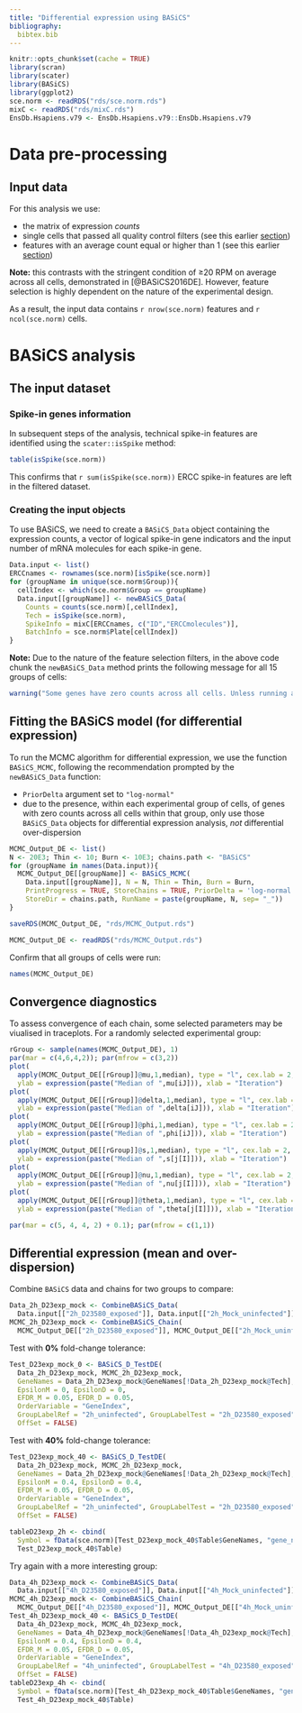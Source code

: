 ```yaml
---
title: "Differential expression using BASiCS"
bibliography:
  bibtex.bib
---
```


<!-- As HTML pages are built independently, large objects need to be
reimported from disk, and smaller ones quickly recomputed. -->

```r
knitr::opts_chunk$set(cache = TRUE)
library(scran)
library(scater)
library(BASiCS)
library(ggplot2)
sce.norm <- readRDS("rds/sce.norm.rds")
mixC <- readRDS("rds/mixC.rds")
EnsDb.Hsapiens.v79 <- EnsDb.Hsapiens.v79::EnsDb.Hsapiens.v79
```

# Data pre-processing

## Input data

For this analysis we use:

* the matrix of expression *counts*
* single cells that passed all quality control filters (see this earlier
  [section](03_sampleQC.html#cellSelection))
* features with an average count equal or higher than $1$ (see this earlier
  [section](04_featureSelection#selectFeatures))

**Note:** this contrasts with the stringent condition of ≥20 RPM on average
across all cells, demonstrated in [@BASiCS2016DE]. However, feature
selection is highly dependent on the nature of the experimental design.

As a result, the input data contains `r nrow(sce.norm)` features and
`r ncol(sce.norm)` cells.

# BASiCS analysis

## The input dataset

### Spike-in genes information

In subsequent steps of the analysis, technical spike-in features are identified using the `scater::isSpike` method:

```r
table(isSpike(sce.norm))
```

This confirms that `r sum(isSpike(sce.norm))` ERCC spike-in features are left in
the filtered dataset.

### Creating the input objects

To use BASiCS, we need to create a `BASiCS_Data` object containing the
expression counts, a vector of logical spike-in gene indicators
and the input number of mRNA molecules for each spike-in gene.

```r
Data.input <- list()
ERCCnames <- rownames(sce.norm)[isSpike(sce.norm)]
for (groupName in unique(sce.norm$Group)){
  cellIndex <- which(sce.norm$Group == groupName)
  Data.input[[groupName]] <- newBASiCS_Data(
    Counts = counts(sce.norm)[,cellIndex],
    Tech = isSpike(sce.norm),
    SpikeInfo = mixC[ERCCnames, c("ID","ERCCmolecules")],
    BatchInfo = sce.norm$Plate[cellIndex])
}
```

**Note:**
Due to the nature of the feature selection filters, in the above code chunk
the `newBASiCS_Data` method prints the following message for all 15 groups
of cells:

```r
warning("Some genes have zero counts across all cells. Unless running a differential expression analysis, please remove those genes. Otherwise, the BASiCS_Data object is still a valid object. However, due to the lack of counts, posterior estimates for mu[i] and delta[i] associated to those genes will be driven by the prior. In such case, you must specify `PriorDelta = 'log-normal' in BASiCS_MCMC function.")
```

## Fitting the BASiCS model (for differential expression)

To run the MCMC algorithm for differential expression,
we use the function `BASiCS_MCMC`, following the recommendation prompted
by the `newBASiCS_Data` function:

* `PriorDelta` argument set to `"log-normal"`
* due to the presence, within each experimental group of cells, of genes with
  zero counts across all cells within that group, only use those `BASiCS_Data`
  objects for differential expression analysis, *not*
  differential over-dispersion

```r
MCMC_Output_DE <- list()
N <- 20E3; Thin <- 10; Burn <- 10E3; chains.path <- "BASiCS"
for (groupName in names(Data.input)){
  MCMC_Output_DE[[groupName]] <- BASiCS_MCMC(
    Data.input[[groupName]], N = N, Thin = Thin, Burn = Burn,
    PrintProgress = TRUE, StoreChains = TRUE, PriorDelta = 'log-normal',
    StoreDir = chains.path, RunName = paste(groupName, N, sep= "_"))
}
```

```r
saveRDS(MCMC_Output_DE, "rds/MCMC_Output.rds")
```

```r
MCMC_Output_DE <- readRDS("rds/MCMC_Output.rds")
```

Confirm that all groups of cells were run:

```r
names(MCMC_Output_DE)
```

## Convergence diagnostics

To assess convergence of each chain, some selected parameters may be
viualised in traceplots. For a randomly selected experimental group:

```r
rGroup <- sample(names(MCMC_Output_DE), 1)
par(mar = c(4,6,4,2)); par(mfrow = c(3,2))
plot(
  apply(MCMC_Output_DE[[rGroup]]@mu,1,median), type = "l", cex.lab = 2,
  ylab = expression(paste("Median of ",mu[iJ])), xlab = "Iteration")
plot(
  apply(MCMC_Output_DE[[rGroup]]@delta,1,median), type = "l", cex.lab = 2,
  ylab = expression(paste("Median of ",delta[iJ])), xlab = "Iteration")
plot(
  apply(MCMC_Output_DE[[rGroup]]@phi,1,median), type = "l", cex.lab = 2,
  ylab = expression(paste("Median of ",phi[iJ])), xlab = "Iteration")
plot(
  apply(MCMC_Output_DE[[rGroup]]@s,1,median), type = "l", cex.lab = 2,
  ylab = expression(paste("Median of ",s[j[I]])), xlab = "Iteration")
plot(
  apply(MCMC_Output_DE[[rGroup]]@nu,1,median), type = "l", cex.lab = 2,
  ylab = expression(paste("Median of ",nu[j[I]])), xlab = "Iteration")
plot(
  apply(MCMC_Output_DE[[rGroup]]@theta,1,median), type = "l", cex.lab = 2,
  ylab = expression(paste("Median of ",theta[j[I]])), xlab = "Iteration")

par(mar = c(5, 4, 4, 2) + 0.1); par(mfrow = c(1,1))
```

## Differential expression (mean and over-dispersion)

Combine `BASiCS` data and chains for two groups to compare:

```r
Data_2h_D23exp_mock <- CombineBASiCS_Data(
  Data.input[["2h_D23580_exposed"]], Data.input[["2h_Mock_uninfected"]])
MCMC_2h_D23exp_mock <- CombineBASiCS_Chain(
  MCMC_Output_DE[["2h_D23580_exposed"]], MCMC_Output_DE[["2h_Mock_uninfected"]])
```

Test with **0%** fold-change tolerance:

```r
Test_D23exp_mock_0 <- BASiCS_D_TestDE(
  Data_2h_D23exp_mock, MCMC_2h_D23exp_mock,
  GeneNames = Data_2h_D23exp_mock@GeneNames[!Data_2h_D23exp_mock@Tech],
  EpsilonM = 0, EpsilonD = 0,
  EFDR_M = 0.05, EFDR_D = 0.05,
  OrderVariable = "GeneIndex",
  GroupLabelRef = "2h_uninfected", GroupLabelTest = "2h_D23580_exposed",
  OffSet = FALSE)
```

Test with **40%** fold-change tolerance:

```r
Test_D23exp_mock_40 <- BASiCS_D_TestDE(
  Data_2h_D23exp_mock, MCMC_2h_D23exp_mock,
  GeneNames = Data_2h_D23exp_mock@GeneNames[!Data_2h_D23exp_mock@Tech],
  EpsilonM = 0.4, EpsilonD = 0.4,
  EFDR_M = 0.05, EFDR_D = 0.05,
  OrderVariable = "GeneIndex",
  GroupLabelRef = "2h_uninfected", GroupLabelTest = "2h_D23580_exposed",
  OffSet = FALSE)
```

```r
tableD23exp_2h <- cbind(
  Symbol = fData(sce.norm)[Test_D23exp_mock_40$Table$GeneNames, "gene_name"],
  Test_D23exp_mock_40$Table)
```

Try again with a more interesting group:

```r
Data_4h_D23exp_mock <- CombineBASiCS_Data(
  Data.input[["4h_D23580_exposed"]], Data.input[["4h_Mock_uninfected"]])
MCMC_4h_D23exp_mock <- CombineBASiCS_Chain(
  MCMC_Output_DE[["4h_D23580_exposed"]], MCMC_Output_DE[["4h_Mock_uninfected"]])
Test_4h_D23exp_mock_40 <- BASiCS_D_TestDE(
  Data_4h_D23exp_mock, MCMC_4h_D23exp_mock,
  GeneNames = Data_4h_D23exp_mock@GeneNames[!Data_4h_D23exp_mock@Tech],
  EpsilonM = 0.4, EpsilonD = 0.4,
  EFDR_M = 0.05, EFDR_D = 0.05,
  OrderVariable = "GeneIndex",
  GroupLabelRef = "4h_uninfected", GroupLabelTest = "4h_D23580_exposed",
  OffSet = FALSE)
tableD23exp_4h <- cbind(
  Symbol = fData(sce.norm)[Test_4h_D23exp_mock_40$Table$GeneNames, "gene_name"],
  Test_4h_D23exp_mock_40$Table)
```


<!-- As HTML pages are built independently, objects need to be saved to disk
and imported as needed by the other R mardown files -->
